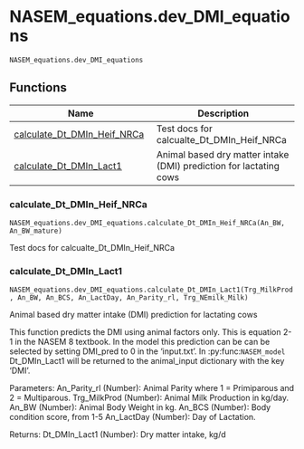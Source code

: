 # NASEM_equations.dev_DMI_equations { #nasem_dairy.NASEM_equations.dev_DMI_equations }

`NASEM_equations.dev_DMI_equations`



## Functions

| Name | Description |
| --- | --- |
| [calculate_Dt_DMIn_Heif_NRCa](#nasem_dairy.NASEM_equations.dev_DMI_equations.calculate_Dt_DMIn_Heif_NRCa) | Test docs for calcualte_Dt_DMIn_Heif_NRCa |
| [calculate_Dt_DMIn_Lact1](#nasem_dairy.NASEM_equations.dev_DMI_equations.calculate_Dt_DMIn_Lact1) | Animal based dry matter intake (DMI) prediction for lactating cows |

### calculate_Dt_DMIn_Heif_NRCa { #nasem_dairy.NASEM_equations.dev_DMI_equations.calculate_Dt_DMIn_Heif_NRCa }

`NASEM_equations.dev_DMI_equations.calculate_Dt_DMIn_Heif_NRCa(An_BW, An_BW_mature)`

Test docs for calcualte_Dt_DMIn_Heif_NRCa

### calculate_Dt_DMIn_Lact1 { #nasem_dairy.NASEM_equations.dev_DMI_equations.calculate_Dt_DMIn_Lact1 }

`NASEM_equations.dev_DMI_equations.calculate_Dt_DMIn_Lact1(Trg_MilkProd, An_BW, An_BCS, An_LactDay, An_Parity_rl, Trg_NEmilk_Milk)`

Animal based dry matter intake (DMI) prediction for lactating cows

This function predicts the DMI using animal factors only. This is equation 2-1 in the NASEM 8 textbook. In the model
this prediction can be can be selected by setting DMI_pred to 0 in the 'input.txt'. In :py:func:`NASEM_model` Dt_DMIn_Lact1
will be returned to the animal_input dictionary with the key 'DMI'.

Parameters:
    An_Parity_rl (Number): Animal Parity where 1 = Primiparous and 2 = Multiparous.
    Trg_MilkProd (Number): Animal Milk Production in kg/day.
    An_BW (Number): Animal Body Weight in kg.
    An_BCS (Number): Body condition score, from 1-5
    An_LactDay (Number): Day of Lactation.

Returns:
    Dt_DMIn_Lact1 (Number): Dry matter intake, kg/d